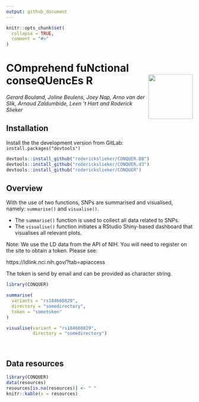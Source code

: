 ```yaml
---
output: github_document
---
```


<!-- README.md is generated from README.Rmd. Please edit that file -->

```r
knitr::opts_chunk$set(
  collapse = TRUE,
  comment = "#>"
)
```

# COmprehend fuNctional conseQUencEs R <img src="inst/logo/CONQUER.png" align="right" width="120" />

*Gerard Bouland, Joline Beulens, Joey Nap, Arno van der Slik, Arnaud Zaldumbide, Leen ’t Hart and Roderick Slieker*

## Installation

Install the the development version from GitLab:  
`install.packages("devtools")`

```r
devtools::install_github("roderickslieker/CONQUER.DB")
devtools::install_github("roderickslieker/CONQUER.d3")
devtools::install_github("roderickslieker/CONQUER")
```


## Overview 

With the use of two functions, SNPs are summarised and visualised, namely: `summarise()` and `visualise()`.

* The `summarise()` function is used to collect all data related to SNPs. 
* The `visualise()` function initiates a RStudio Shiny-based dashboard that visualises all relevant plots. 

Note: We use the LD data from the API of NIH. You will need to register on the site to obtain a token. Please see: 

https://ldlink.nci.nih.gov/?tab=apiaccess

The token is send by email and can be provided as character string. 

```r
library(CONQUER)

summarise(
  variants = "rs184660829",
  directory = "somedirectory",
  token = "sometoken"
)
```

```r
visualise(variant = "rs184660829", 
          directory = "somedirectory")
```

&nbsp;
&nbsp;
&nbsp;
&nbsp;

## Data resources

```r
library(CONQUER)
data(resources)
resources[is.na(resources)] <- " "
knitr::kable(x = resources)
```

